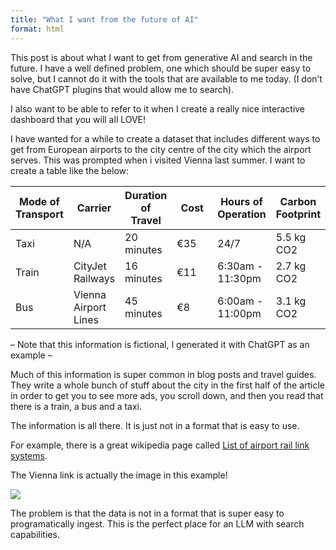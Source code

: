 ```yaml
---
title: "What I want from the future of AI"
format: html
---
```


This post is about what I want to get from generative AI and search in the future. I have a well defined problem, one which should be super easy to solve, but I cannot do it with the tools that are available to me today. (I don't have ChatGPT plugins that would allow me to search).

I also want to be able to refer to it when I create a really nice interactive dashboard that you will all LOVE!

I have wanted for a while to create a dataset that includes different ways to get from European airports to the city centre of the city which the airport serves. This was prompted when i visited Vienna last summer. I want to create a table like the below:

| Mode of Transport | Carrier | Duration of Travel | Cost | Hours of Operation | Carbon Footprint |
| --- | --- | --- | --- | --- | --- |
| Taxi | N/A | 20 minutes | €35 | 24/7 | 5.5 kg CO2 |
| Train | CityJet Railways | 16 minutes | €11 | 6:30am - 11:30pm | 2.7 kg CO2 |
| Bus | Vienna Airport Lines | 45 minutes | €8 | 6:00am - 11:00pm | 3.1 kg CO2 |

-- Note that this information is fictional, I generated it with ChatGPT as an example --

Much of this information is super common in blog posts and travel guides. They write a whole bunch of stuff about the city in the first half of the article in order to get you to see more ads, you scroll down, and then you read that there is a train, a bus and a taxi.

The information is all there. It is just not in a format that is easy to use.

For example, there is a great wikipedia page called [List of airport rail link systems](https://en.wikipedia.org/wiki/List_of_airport_rail_link_systems).

The Vienna link is actually the image in this example!

![](images/airport-rail-links.png)


The problem is that the data is not in a format that is super easy to programatically ingest. This is the perfect place for an LLM with search capabilities.

